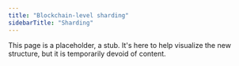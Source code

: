 ```yaml
---
title: "Blockchain-level sharding"
sidebarTitle: "Sharding"
---
```


This page is a placeholder, a stub. It's here to help visualize the new structure, but it is temporarily devoid of content.
